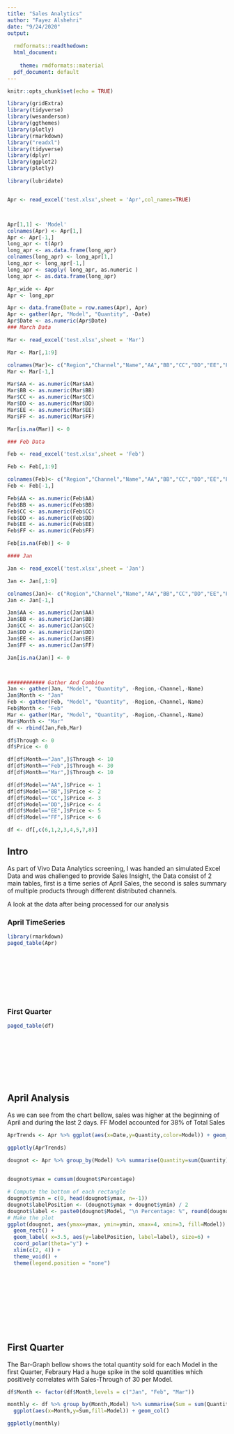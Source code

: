 ---
title: "Sales Analytics"
author: "Fayez Alshehri"
date: "9/24/2020"
output:
  
  rmdformats::readthedown:
  html_document: 
    
    theme: rmdformats::material
  pdf_document: default
---
```{r setup, include=FALSE, cache=FALSE, results=FALSE, warning=FALSE, comment=FALSE, warning=FALSE}
knitr::opts_chunk$set(echo = TRUE)

```
```{r, echo=FALSE,include=FALSE, cache=FALSE, results=FALSE, warning=FALSE, comment=FALSE, warning=FALSE}
library(gridExtra)
library(tidyverse)
library(wesanderson)
library(ggthemes)
library(plotly)
library(rmarkdown)
library("readxl")
library(tidyverse)
library(dplyr)
library(ggplot2)
library(plotly)

library(lubridate)


Apr <- read_excel('test.xlsx',sheet = 'Apr',col_names=TRUE)



Apr[1,1] <- 'Model'
colnames(Apr) <- Apr[1,]
Apr <- Apr[-1,]
long_apr <- t(Apr)
long_apr <- as.data.frame(long_apr)
colnames(long_apr) <- long_apr[1,]
long_apr <- long_apr[-1,]
long_apr <- sapply( long_apr, as.numeric )
long_apr <- as.data.frame(long_apr)

Apr_wide <- Apr
Apr <- long_apr

Apr <- data.frame(Date = row.names(Apr), Apr)
Apr <- gather(Apr, "Model", "Quantity", -Date)
Apr$Date <- as.numeric(Apr$Date)
### March Data

Mar <- read_excel('test.xlsx',sheet = 'Mar')

Mar <- Mar[,1:9]

colnames(Mar)<- c("Region","Channel","Name","AA","BB","CC","DD","EE","FF")
Mar <- Mar[-1,]

Mar$AA <- as.numeric(Mar$AA)
Mar$BB <- as.numeric(Mar$BB)
Mar$CC <- as.numeric(Mar$CC)
Mar$DD <- as.numeric(Mar$DD)
Mar$EE <- as.numeric(Mar$EE)
Mar$FF <- as.numeric(Mar$FF)

Mar[is.na(Mar)] <- 0 

### Feb Data 

Feb <- read_excel('test.xlsx',sheet = 'Feb')

Feb <- Feb[,1:9]

colnames(Feb)<- c("Region","Channel","Name","AA","BB","CC","DD","EE","FF")
Feb <- Feb[-1,]

Feb$AA <- as.numeric(Feb$AA)
Feb$BB <- as.numeric(Feb$BB)
Feb$CC <- as.numeric(Feb$CC)
Feb$DD <- as.numeric(Feb$DD)
Feb$EE <- as.numeric(Feb$EE)
Feb$FF <- as.numeric(Feb$FF)

Feb[is.na(Feb)] <- 0 

#### Jan

Jan <- read_excel('test.xlsx',sheet = 'Jan')

Jan <- Jan[,1:9]

colnames(Jan)<- c("Region","Channel","Name","AA","BB","CC","DD","EE","FF")
Jan <- Jan[-1,]

Jan$AA <- as.numeric(Jan$AA)
Jan$BB <- as.numeric(Jan$BB)
Jan$CC <- as.numeric(Jan$CC)
Jan$DD <- as.numeric(Jan$DD)
Jan$EE <- as.numeric(Jan$EE)
Jan$FF <- as.numeric(Jan$FF)

Jan[is.na(Jan)] <- 0 



############ Gather And Combine
Jan <- gather(Jan, "Model", "Quantity", -Region,-Channel,-Name)
Jan$Month <- "Jan"
Feb <- gather(Feb, "Model", "Quantity", -Region,-Channel,-Name)
Feb$Month <- "Feb"
Mar <- gather(Mar, "Model", "Quantity", -Region,-Channel,-Name)
Mar$Month <- "Mar"
df <- rbind(Jan,Feb,Mar)

df$Through <- 0
df$Price <- 0

df[df$Month=="Jan",]$Through <- 10
df[df$Month=="Feb",]$Through <- 30
df[df$Month=="Mar",]$Through <- 10

df[df$Model=="AA",]$Price <- 1
df[df$Model=="BB",]$Price <- 2
df[df$Model=="CC",]$Price <- 3
df[df$Model=="DD",]$Price <- 4
df[df$Model=="EE",]$Price <- 5
df[df$Model=="FF",]$Price <- 6

df <- df[,c(6,1,2,3,4,5,7,8)]

```

## Intro{.tabset .tabset-fade}

As part of Vivo Data Analytics screening, I was handed an simulated Excel Data and was challenged to provide Sales Insight, the Data consist of 2 main tables, first is a time series of April Sales, the second is sales summary of multiple products through different distributed channels. 

A look at the data after being processed for our analysis



### April TimeSeries
```{r, layout="l-body-outset",echo=FALSE,message=FALSE,warning=FALSE}
library(rmarkdown)
paged_table(Apr)
```

<br>
<br>
<br>
<br>
<br>
<br>

### First Quarter
```{r, layout="l-body-outset",echo=FALSE,message=FALSE,warning=FALSE}
paged_table(df)
```






<br>
<br>
<br>
<br>
<br>
<br>


## April Analysis

As we can see from the chart bellow, sales was higher at the beginning of April and during the last 2 days. FF Model accounted for 38% of Total Sales
```{r echo=FALSE}
AprTrends <- Apr %>% ggplot(aes(x=Date,y=Quantity,color=Model)) + geom_line()

ggplotly(AprTrends)
```

```{r ,echo=FALSE, message=FALSE,warning=FALSE}

dougnot <- Apr %>% group_by(Model) %>% summarise(Quantity=sum(Quantity)) %>%  mutate(Percentage = (Quantity/sum(Quantity) * 100))
  

dougnot$ymax = cumsum(dougnot$Percentage)

# Compute the bottom of each rectangle
dougnot$ymin = c(0, head(dougnot$ymax, n=-1))
dougnot$labelPosition <- (dougnot$ymax + dougnot$ymin) / 2
dougnot$label <- paste0(dougnot$Model, "\n Percentage: %", round(dougnot$Percentage,3))
# Make the plot
ggplot(dougnot, aes(ymax=ymax, ymin=ymin, xmax=4, xmin=3, fill=Model)) +
  geom_rect() +
  geom_label( x=3.5, aes(y=labelPosition, label=label), size=6) +
  coord_polar(theta="y") +
  xlim(c(2, 4)) +
  theme_void() +
  theme(legend.position = "none")




```


<br>
<br>
<br>
<br>
<br>
<br>

## First Quarter


The Bar-Graph bellow shows the total quantity sold for each Model in the first Quarter, Febraury Had a huge spike in the sold quantities which positively correlates with Sales-Through of 30 per Model.

```{r,echo=FALSE,message=FALSE,warning=FALSE}





df$Month <- factor(df$Month,levels = c("Jan", "Feb", "Mar"))

monthly <- df %>% group_by(Month,Model) %>% summarise(Sum = sum(Quantity)) %>%
  ggplot(aes(x=Month,y=Sum,fill=Model)) + geom_col()

ggplotly(monthly)

```

